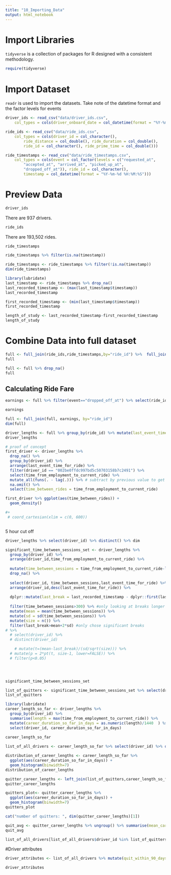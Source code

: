 ```yaml
---
title: "10_Importing_Data"
output: html_notebook
---
```


# Import Libraries
`tidyverse` is a collection of packages for R designed with a consistent methodology.

```r
require(tidyverse)
```

# Import Dataset
`readr` is used to import the datasets. Take note of the datetime format and the factor levels for events
```r
driver_ids <- read_csv("data/driver_ids.csv", 
    col_types = cols(driver_onboard_date = col_datetime(format = "%Y-%m-%d %H:%M:%S")))

ride_ids <- read_csv("data/ride_ids.csv", 
    col_types = cols(driver_id = col_character(), 
        ride_distance = col_double(), ride_duration = col_double(), 
        ride_id = col_character(), ride_prime_time = col_double()))

ride_timestamps <- read_csv("data/ride_timestamps.csv", 
    col_types = cols(event = col_factor(levels = c("requested_at", 
        "accepted_at", "arrived_at", "picked_up_at", 
        "dropped_off_at")), ride_id = col_character(), 
        timestamp = col_datetime(format = "%Y-%m-%d %H:%M:%S")))
```

# Preview Data
```r
driver_ids
```

There are 937 drivers.

```r
ride_ids
```

There are 193,502 rides.

```r
ride_timestamps
```

```r
ride_timestamps %>% filter(is.na(timestamp))
```

```r
ride_timestamps <- ride_timestamps %>% filter(!is.na(timestamp))
dim(ride_timestamps)
```


```r
library(lubridate)
last_timestamp <- ride_timestamps %>% drop_na()
last_recorded_timestamp <- (max(last_timestamp$timestamp))
last_recorded_timestamp

first_recorded_timestamp <- (min(last_timestamp$timestamp))
first_recorded_timestamp

length_of_study <- last_recorded_timestamp-first_recorded_timestamp
length_of_study

```

# Combine Data into full dataset

```r
full <- full_join(ride_ids,ride_timestamps,by="ride_id") %>%  full_join(driver_ids,by="driver_id")
full
```

```r
full <- full %>% drop_na()
full
```

## Calculating Ride Fare
```r
earnings <- full %>% filter(event=="dropped_off_at") %>% select(ride_id, ride_distance, ride_duration, ride_prime_time) %>% mutate(unbound_driver_earnings = (2+1.75+1.15*ride_distance*0.000621371 + 0.22*(ride_duration/60)*((100+ride_prime_time)/100))) %>% mutate( driver_earnings = ifelse(unbound_driver_earnings<5,5,ifelse(unbound_driver_earnings>400,400,unbound_driver_earnings))) %>% select(ride_id,driver_earnings)

earnings
```

```r
full <- full_join(full, earnings, by="ride_id")
dim(full)
```


```r
driver_lengths <- full %>% group_by(ride_id) %>% mutate(last_event_time_for_ride = max(timestamp)) %>% filter(timestamp==last_event_time_for_ride) %>% ungroup() %>% mutate(time_from_employment_to_current_ride = last_event_time_for_ride-driver_onboard_date) %>% select(driver_id, time_from_employment_to_current_ride, ride_id, last_event_time_for_ride = timestamp, event ) 
driver_lengths
```


```r
# proof of concept
first_driver <- driver_lengths %>%
  drop_na() %>% 
  group_by(driver_id) %>% 
  arrange(last_event_time_for_ride) %>% 
  filter(driver_id == "002be0ffdc997bd5c50703158b7c2491") %>% 
  select(time_from_employment_to_current_ride) %>% 
  mutate_all(funs(. - lag(.))) %>% # subtract by previous value to get time between rides
  na.omit() %>% 
  select(time_between_rides = time_from_employment_to_current_ride)

first_driver %>% ggplot(aes(time_between_rides)) +
  geom_density() 

#+
 # coord_cartesian(xlim = c(0, 600)) 



```
5 hour cut off


```r
driver_lengths %>% select(driver_id) %>% distinct() %>% dim
```


```r

significant_time_between_sessions_set <- driver_lengths %>%
  group_by(driver_id) %>% 
  arrange(driver_id,time_from_employment_to_current_ride) %>% 
  
  mutate(time_between_sessions = time_from_employment_to_current_ride-lag(time_from_employment_to_current_ride)) %>% 
  drop_na() %>%
  
  select(driver_id, time_between_sessions,last_event_time_for_ride) %>% 
  arrange(driver_id,desc(last_event_time_for_ride)) %>% 
  
  dplyr::mutate(last_break = last_recorded_timestamp - dplyr::first(last_event_time_for_ride)) %>% 
  
  filter(time_between_sessions>300) %>% #only looking at breaks longer than 5 hours
  mutate(mean = mean(time_between_sessions)) %>% 
  mutate(sd = sd(time_between_sessions)) %>% 
  mutate(size = n()) %>%
  filter(last_break>mean+2*sd) #only chose significant breaks
# %>% 
  # select(driver_id) %>% 
  # distinct(driver_id)

    # mutate(t=(mean-last_break)/(sd/sqrt(size))) %>% 
  # mutate(p = 2*pt(t, size-1, lower=FALSE)) %>% 
  # filter(p<0.05)



  
significant_time_between_sessions_set

```

```r
list_of_quitters <- significant_time_between_sessions_set %>% select(driver_id) %>% distinct()
list_of_quitters
```


```r
library(lubridate)
career_length_so_far <- driver_lengths %>% 
  group_by(driver_id) %>% 
  summarise(length = max(time_from_employment_to_current_ride)) %>% 
  mutate(career_duration_so_far_in_days = as.numeric(length)/1440  ) %>% 
  select(driver_id, career_duration_so_far_in_days)
  
career_length_so_far
```

```r
list_of_all_drivers <- career_length_so_far %>% select(driver_id) %>% distinct()
```


```r

distribution_of_career_lengths <- career_length_so_far %>% 
  ggplot(aes(career_duration_so_far_in_days)) +
  geom_histogram(binwidth=7)
distribution_of_career_lengths
```

```r
quitter_career_lengths <- left_join(list_of_quitters,career_length_so_far)
quitter_career_lengths

quitters_plot<- quitter_career_lengths %>% 
  ggplot(aes(career_duration_so_far_in_days)) +
  geom_histogram(binwidth=7)
quitters_plot

cat("number of quitters: ", dim(quitter_career_lengths)[1])
```

```r
quit_avg <- quitter_career_lengths %>% ungroup() %>% summarise(mean_career_length_of_the_quitters = mean(career_duration_so_far_in_days))
quit_avg
```

```r
list_of_all_drivers[list_of_all_drivers$driver_id %in% list_of_quitters$driver_id, ]
```

#Driver attributes

```r
driver_attributes <- list_of_all_drivers %>% mutate(quit_within_90_days = ifelse(driver_id %in% list_of_quitters$driver_id,TRUE,FALSE))
```

```r
driver_attributes
```

